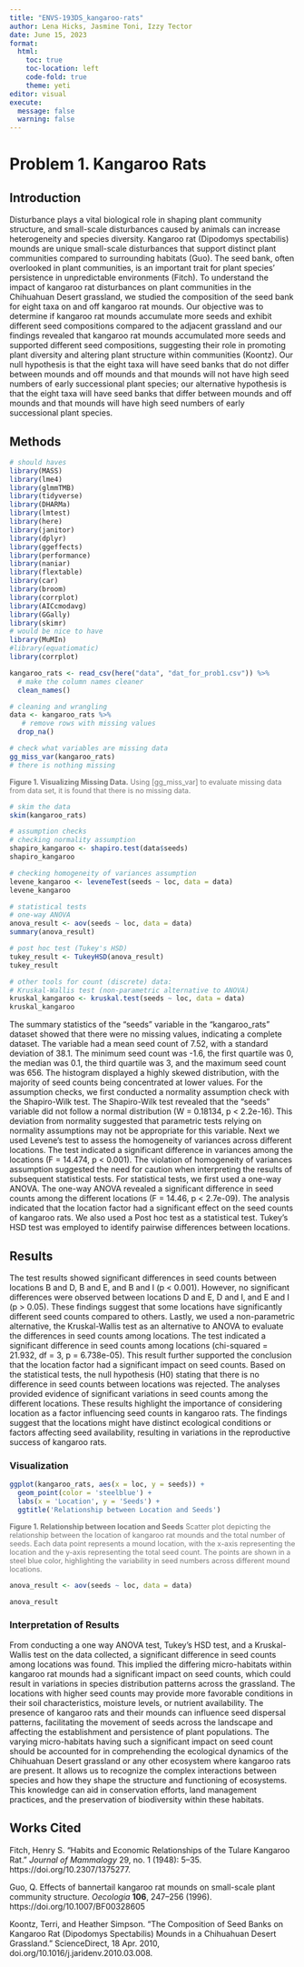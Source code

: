 ```yaml
---
title: "ENVS-193DS_kangaroo-rats"
author: Lena Hicks, Jasmine Toni, Izzy Tector
date: June 15, 2023
format: 
  html:
    toc: true
    toc-location: left
    code-fold: true
    theme: yeti
editor: visual
execute: 
  message: false
  warning: false
---
```


# Problem 1. Kangaroo Rats

## Introduction

Disturbance plays a vital biological role in shaping plant community structure, and small-scale disturbances caused by animals can increase heterogeneity and species diversity. Kangaroo rat (Dipodomys spectabilis) mounds are unique small-scale disturbances that support distinct plant communities compared to surrounding habitats (Guo). The seed bank, often overlooked in plant communities, is an important trait for plant species' persistence in unpredictable environments (Fitch). To understand the impact of kangaroo rat disturbances on plant communities in the Chihuahuan Desert grassland, we studied the composition of the seed bank for eight taxa on and off kangaroo rat mounds. Our objective was to determine if kangaroo rat mounds accumulate more seeds and exhibit different seed compositions compared to the adjacent grassland and our findings revealed that kangaroo rat mounds accumulated more seeds and supported different seed compositions, suggesting their role in promoting plant diversity and altering plant structure within communities (Koontz). Our null hypothesis is that the eight taxa will have seed banks that do not differ between mounds and off mounds and that mounds will not have high seed numbers of early successional plant species; our alternative hypothesis is that the eight taxa will have seed banks that differ between mounds and off mounds and that mounds will have high seed numbers of early successional plant species.

## Methods

```r
# should haves
library(MASS) 
library(lme4)
library(glmmTMB)
library(tidyverse)
library(DHARMa)
library(lmtest)
library(here)
library(janitor)
library(dplyr)
library(ggeffects)
library(performance)
library(naniar)
library(flextable)
library(car)
library(broom)
library(corrplot)
library(AICcmodavg)
library(GGally)
library(skimr)
# would be nice to have
library(MuMIn)
#library(equatiomatic)
library(corrplot)
```

```r
kangaroo_rats <- read_csv(here("data", "dat_for_prob1.csv")) %>% 
  # make the column names cleaner
  clean_names()

# cleaning and wrangling
data <- kangaroo_rats %>%
   # remove rows with missing values
  drop_na()   
```

```r
# check what variables are missing data
gg_miss_var(kangaroo_rats)
# there is nothing missing
```

::: {style="font-size: 90%; color: #787878;"}
**Figure 1. Visualizing Missing Data.** Using \[gg_miss_var\] to evaluate missing data from data set, it is found that there is no missing data.
:::

```r
# skim the data
skim(kangaroo_rats)
```

```r
# assumption checks
# checking normality assumption 
shapiro_kangaroo <- shapiro.test(data$seeds)
shapiro_kangaroo

# checking homogeneity of variances assumption
levene_kangaroo <- leveneTest(seeds ~ loc, data = data)
levene_kangaroo
```

```r
# statistical tests
# one-way ANOVA
anova_result <- aov(seeds ~ loc, data = data)
summary(anova_result)

# post hoc test (Tukey's HSD)
tukey_result <- TukeyHSD(anova_result)
tukey_result 

# other tools for count (discrete) data:
# Kruskal-Wallis test (non-parametric alternative to ANOVA)
kruskal_kangaroo <- kruskal.test(seeds ~ loc, data = data)
kruskal_kangaroo
```

The summary statistics of the "seeds" variable in the "kangaroo_rats" dataset showed that there were no missing values, indicating a complete dataset. The variable had a mean seed count of 7.52, with a standard deviation of 38.1. The minimum seed count was -1.6, the first quartile was 0, the median was 0.1, the third quartile was 3, and the maximum seed count was 656. The histogram displayed a highly skewed distribution, with the majority of seed counts being concentrated at lower values. For the assumption checks, we first conducted a normality assumption check with the Shapiro-Wilk test. The Shapiro-Wilk test revealed that the "seeds" variable did not follow a normal distribution (W = 0.18134, p \< 2.2e-16). This deviation from normality suggested that parametric tests relying on normality assumptions may not be appropriate for this variable. Next we used Levene's test to assess the homogeneity of variances across different locations. The test indicated a significant difference in variances among the locations (F = 14.474, p \< 0.001). The violation of homogeneity of variances assumption suggested the need for caution when interpreting the results of subsequent statistical tests. For statistical tests, we first used a one-way ANOVA. The one-way ANOVA revealed a significant difference in seed counts among the different locations (F = 14.46, p \< 2.7e-09). The analysis indicated that the location factor had a significant effect on the seed counts of kangaroo rats. We also used a Post hoc test as a statistical test. Tukey's HSD test was employed to identify pairwise differences between locations.

## Results

The test results showed significant differences in seed counts between locations B and D, B and E, and B and I (p \< 0.001). However, no significant differences were observed between locations D and E, D and I, and E and I (p \> 0.05). These findings suggest that some locations have significantly different seed counts compared to others. Lastly, we used a non-parametric alternative, the Kruskal-Wallis test as an alternative to ANOVA to evaluate the differences in seed counts among locations. The test indicated a significant difference in seed counts among locations (chi-squared = 21.932, df = 3, p = 6.738e-05). This result further supported the conclusion that the location factor had a significant impact on seed counts. Based on the statistical tests, the null hypothesis (H0) stating that there is no difference in seed counts between locations was rejected. The analyses provided evidence of significant variations in seed counts among the different locations. These results highlight the importance of considering location as a factor influencing seed counts in kangaroo rats. The findings suggest that the locations might have distinct ecological conditions or factors affecting seed availability, resulting in variations in the reproductive success of kangaroo rats.

### Visualization

```r
ggplot(kangaroo_rats, aes(x = loc, y = seeds)) +
  geom_point(color = 'steelblue') +
  labs(x = 'Location', y = 'Seeds') +
  ggtitle('Relationship between Location and Seeds')
```

::: {style="font-size: 90%; color: #787878;"}
**Figure 1. Relationship between location and Seeds** Scatter plot depicting the relationship between the location of kangaroo rat mounds and the total number of seeds. Each data point represents a mound location, with the x-axis representing the location and the y-axis representing the total seed count. The points are shown in a steel blue color, highlighting the variability in seed numbers across different mound locations.
:::

```r
anova_result <- aov(seeds ~ loc, data = data)

anova_result
```

### Interpretation of Results

From conducting a one way ANOVA test, Tukey's HSD test, and a Kruskal-Wallis test on the data collected, a significant difference in seed counts among locations was found. This implied the differing micro-habitats within kangaroo rat mounds had a significant impact on seed counts, which could result in variations in species distribution patterns across the grassland. The locations with higher seed counts may provide more favorable conditions in their soil characteristics, moisture levels, or nutrient availability. The presence of kangaroo rats and their mounds can influence seed dispersal patterns, facilitating the movement of seeds across the landscape and affecting the establishment and persistence of plant populations. The varying micro-habitats having such a significant impact on seed count should be accounted for in comprehending the ecological dynamics of the Chihuahuan Desert grassland or any other ecosystem where kangaroo rats are present. It allows us to recognize the complex interactions between species and how they shape the structure and functioning of ecosystems. This knowledge can aid in conservation efforts, land management practices, and the preservation of biodiversity within these habitats.

## Works Cited

Fitch, Henry S. "Habits and Economic Relationships of the Tulare Kangaroo Rat." *Journal of Mammalogy* 29, no. 1 (1948): 5--35. https://doi.org/10.2307/1375277.

Guo, Q. Effects of bannertail kangaroo rat mounds on small-scale plant community structure. *Oecologia* **106**, 247--256 (1996). https://doi.org/10.1007/BF00328605

Koontz, Terri, and Heather Simpson. "The Composition of Seed Banks on Kangaroo Rat (Dipodomys Spectabilis) Mounds in a Chihuahuan Desert Grassland." ScienceDirect, 18 Apr. 2010, doi.org/10.1016/j.jaridenv.2010.03.008.

\
